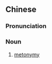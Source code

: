 {{also|转喻}}
==Chinese==
{{zh-forms|s=转喻}}

===Pronunciation===
{{zh-pron
|m=zhuǎnyù
|c=zyun3 jyu6
|cat=n
}}

===Noun===
{{zh-noun}}

# [[metonymy]] {{gloss|figure of speech}}